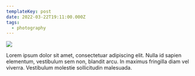 ```yaml
---
templateKey: post
date: 2022-03-22T19:11:00.000Z
tags:
  - photography
---
```

![](../../static/assets/20220322-IMG_1353.jpg)

Lorem ipsum dolor sit amet, consectetuar adipiscing elit. Nulla id sapien elementum, vestibulum sem non, blandit arcu. In maximus fringilla diam vel viverra. Vestibulum molestie sollicitudin malesuada.
